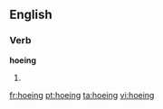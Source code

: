 ==English==

===Verb===
'''hoeing'''

# {{present participle of|[[hoe]]}}

[[fr:hoeing]]
[[pt:hoeing]]
[[ta:hoeing]]
[[vi:hoeing]]